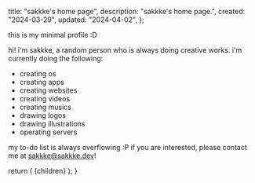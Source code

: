 
  title: "sakkke's home page",
  description: "sakkke's home page.",
  created: "2024-03-29",
  updated: "2024-04-02",
};

this is my minimal profile :D

hi! i'm sakkke, a random person who is always doing creative works.
i'm currently doing the following:

- creating os
- creating apps
- creating websites
- creating videos
- creating musics
- drawing logos
- drawing illustrations
- operating servers

my to-do list is always overflowing :P
if you are interested, please contact me at [sakkke@sakkke.dev](mailto:sakkke@sakkke.dev)!

  return (
    <MdxLayout
      created={metadata.created}
      title={metadata.title}
      updated={metadata.updated}
    >
      {children}
    </MdxLayout>
  );
}
